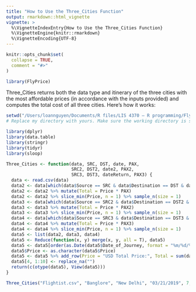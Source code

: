 ```yaml
---
title: "How to Use the Three_Cities Function"
output: rmarkdown::html_vignette
vignette: >
  %\VignetteIndexEntry{How to Use the Three_Cities Function}
  %\VignetteEngine{knitr::rmarkdown}
  %\VignetteEncoding{UTF-8}
---
```


```r
knitr::opts_chunk$set(
  collapse = TRUE,
  comment = "#>"
)
```

```r
library(FlyPrice)
```

Three_Cities returns both the data type and itinerary of the three cities with the most affordable prices (in accordance with the inputs provided) and computes the total cost of all three cities. Here's how it works:

```r
setwd("/Users/loannguyen/Documents/R files/LIS 4370 – R programming/FlyPrice") # This is my directory.
# Replace my directory with yours. Make sure the working directory is set correctly

library(dplyr)
library(data.table)
library(stringr)
library(tidyr)
library(sloop)

Three_Cities <- function(data, SRC, DST, date, PAX,
                         SRC2, DST2, date2, PAX2,
                         SRC3, DST3, dateReturn, PAX3) {
  data <- read.csv(data)
  data2 <- data[which(data$Source == SRC & data$Destination == DST & data$Date_of_Journey == date),]
  data2 <- data2 %>% mutate(Total = Price * PAX)
  data2 <- data2 %>% slice_min(Price, n = 1) %>% sample_n(size = 1)
  data3 <- data[which(data$Source == SRC2 & data$Destination == DST2 & data$Date_of_Journey == date2),]
  data3 <- data3 %>% mutate(Total = Price * PAX2)
  data3 <- data3 %>% slice_min(Price, n = 1) %>% sample_n(size = 1)
  data4 <- data[which(data$Source == SRC3 & data$Destination == DST3 & data$Date_of_Journey == dateReturn),]
  data4 <- data4 %>% mutate(Total = Price * PAX3)
  data4 <- data4 %>% slice_min(Price, n = 1) %>% sample_n(size = 1)
  data5 <- list(data2, data3, data4)
  data5 <- Reduce(function(x, y) merge(x, y, all = T), data5)
  data5 <- data5[order(as.Date(data5$Date_of_Journey, format = "%m/%d/%Y")),]
  data5$Price <- as.character(data5$Price)
  data5 <- data5 %>% add_row(Price = "USD Total Price:", Total = sum(data5$Total))
  data5[4, 1:10] <- replace_na("")
  return(c(otype(data5), View(data5)))
}

Three_Cities("Flightist.csv", "Banglore", "New Delhi", "03/21/2019", 7, "Mumbai", "Hyderabad", "04/03/2019", 3, "Kolkata", "Banglore", "05/18/2019", 5)
```
